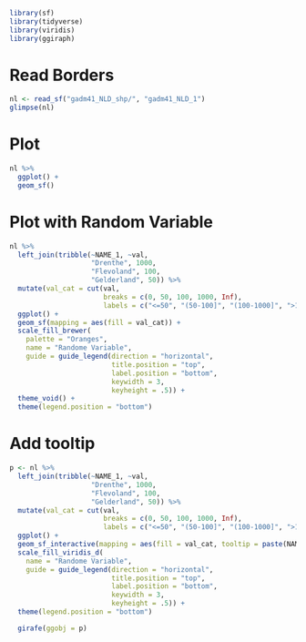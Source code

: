 ```r
library(sf)
library(tidyverse)
library(viridis)
library(ggiraph)
```

# Read Borders
```r
nl <- read_sf("gadm41_NLD_shp/", "gadm41_NLD_1")
glimpse(nl)
```

# Plot
```r
nl %>% 
  ggplot() +
  geom_sf()
```


# Plot with Random Variable
```r
nl %>% 
  left_join(tribble(~NAME_1, ~val, 
                    "Drenthe", 1000, 
                    "Flevoland", 100, 
                    "Gelderland", 50)) %>% 
  mutate(val_cat = cut(val, 
                       breaks = c(0, 50, 100, 1000, Inf),
                       labels = c("<=50", "(50-100]", "(100-1000]", ">1000"))) %>% 
  ggplot() +
  geom_sf(mapping = aes(fill = val_cat)) +
  scale_fill_brewer(
    palette = "Oranges",
    name = "Randome Variable",
    guide = guide_legend(direction = "horizontal",
                         title.position = "top",
                         label.position = "bottom",
                         keywidth = 3,
                         keyheight = .5)) +
  theme_void() +
  theme(legend.position = "bottom")
```

# Add tooltip
```r
p <- nl %>% 
  left_join(tribble(~NAME_1, ~val, 
                    "Drenthe", 1000, 
                    "Flevoland", 100, 
                    "Gelderland", 50)) %>% 
  mutate(val_cat = cut(val, 
                       breaks = c(0, 50, 100, 1000, Inf),
                       labels = c("<=50", "(50-100]", "(100-1000]", ">1000"))) %>% 
  ggplot() +
  geom_sf_interactive(mapping = aes(fill = val_cat, tooltip = paste(NAME_1, val))) +
  scale_fill_viridis_d(
    name = "Randome Variable",
    guide = guide_legend(direction = "horizontal",
                         title.position = "top",
                         label.position = "bottom",
                         keywidth = 3,
                         keyheight = .5)) +
  theme(legend.position = "bottom")

  girafe(ggobj = p)
```

